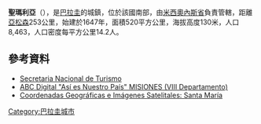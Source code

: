 '''聖瑪利亞'''（{{lang-es|Santa María de Fe}}），是[[巴拉圭|巴拉圭]]的城鎮，位於該國南部，由[[米西奧內斯省_(巴拉圭)|米西奧內斯省]]負責管轄，距離[[亞松森|亞松森]]253公里，始建於1647年，面積520平方公里，海拔高度130米，人口8,463，人口密度每平方公里14.2人。

==參考資料==
* [http://www.senatur.gov.py/ Secretaria Nacional de Turismo] {{Wayback|url=http://www.senatur.gov.py/ |date=20150520071223 }}
* [http://archivo.abc.com.py/paraguay/VIIImisiones.htm ABC Digital "Así es Nuestro País" MISIONES (VIII Departamento)]
* [http://www.fallingrain.com/world/PA/12/Santa_Maria.html Coordenadas Geográficas e Imágenes Satelitales: Santa María]

{{Paraguay-geo-stub}}
[[Category:巴拉圭城市|Category:巴拉圭城市]]